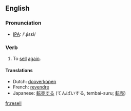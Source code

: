 ==English==
=== Pronunciation ===
*[[w:IPA|IPA]]: /'ɻisεl/

=== Verb ===
{{irregverb|'''to resell'''|'''[[resells]]'''|'''[[resold]]'''|'''[[resold]]'''|'''[[reselling]]'''}}

# To [[sell]] [[again]].

====Translations====
*Dutch: [[dooverkopen]]
*French: [[revendre]]
*Japanese: [[転売する]] (てんばいする, tembai-suru; [[転売]])

[[fr:resell]]